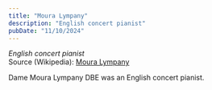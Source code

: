 ```yaml
---
title: "Moura Lympany"
description: "English concert pianist"
pubDate: "11/10/2024"
---
```


*English concert pianist*  
Source (Wikipedia): [Moura Lympany][1]

Dame Moura Lympany DBE was an English concert pianist.

[1]: https://en.wikipedia.org/wiki/Moura_Lympany

